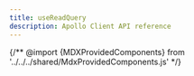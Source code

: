 ```yaml
---
title: useReadQuery
description: Apollo Client API reference
---
```


{/** @import {MDXProvidedComponents} from '../../../shared/MdxProvidedComponents.js' */}


<FunctionDetails
  canonicalReference="@apollo/client!useReadQuery.DocumentationTypes.useReadQuery:function(1)"
  headingLevel={2}
/>
